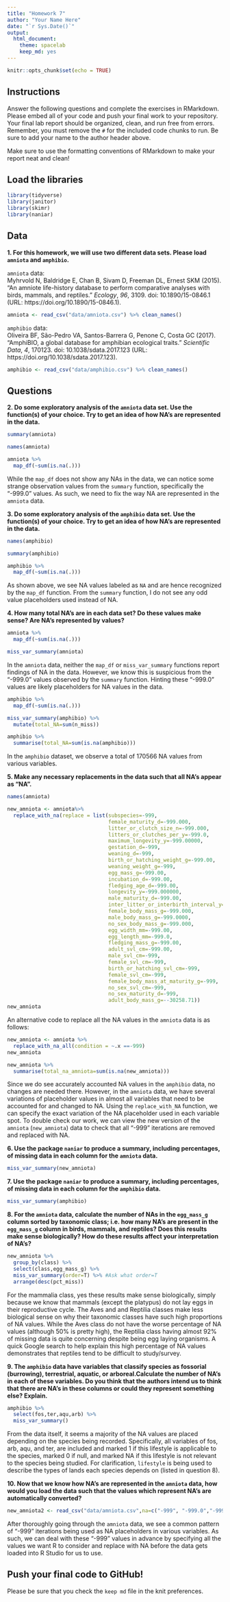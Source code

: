 ```yaml
---
title: "Homework 7"
author: "Your Name Here"
date: "`r Sys.Date()`"
output:
  html_document: 
    theme: spacelab
    keep_md: yes
---
```


```r
knitr::opts_chunk$set(echo = TRUE)
```

## Instructions
Answer the following questions and complete the exercises in RMarkdown. Please embed all of your code and push your final work to your repository. Your final lab report should be organized, clean, and run free from errors. Remember, you must remove the `#` for the included code chunks to run. Be sure to add your name to the author header above.  

Make sure to use the formatting conventions of RMarkdown to make your report neat and clean!  

## Load the libraries
```r
library(tidyverse)
library(janitor)
library(skimr)
library(naniar)
``` 

## Data
**1. For this homework, we will use two different data sets. Please load `amniota` and `amphibio`.**  

`amniota` data:  
Myhrvold N, Baldridge E, Chan B, Sivam D, Freeman DL, Ernest SKM (2015). “An amniote life-history
database to perform comparative analyses with birds, mammals, and reptiles.” _Ecology_, *96*, 3109.
doi: 10.1890/15-0846.1 (URL: https://doi.org/10.1890/15-0846.1).
```r
amniota <- read_csv("data/amniota.csv") %>% clean_names()
```
`amphibio` data:  
Oliveira BF, São-Pedro VA, Santos-Barrera G, Penone C, Costa GC (2017). “AmphiBIO, a global database
for amphibian ecological traits.” _Scientific Data_, *4*, 170123. doi: 10.1038/sdata.2017.123 (URL:
https://doi.org/10.1038/sdata.2017.123).

```r
amphibio <- read_csv("data/amphibio.csv") %>% clean_names()
```
## Questions  
**2. Do some exploratory analysis of the `amniota` data set. Use the function(s) of your choice. Try to get an idea of how NA's are represented in the data.**  
```r
summary(amniota)
```

```r
names(amniota)
```

```r
amniota %>% 
  map_df(~sum(is.na(.)))
```
While the `map_df` does not show any NAs in the data, we can notice some strange observation values from the `summary` function, specifically the "-999.0" values. As such, we need to fix the way NA are represented in the `amniota` data. 

**3. Do some exploratory analysis of the `amphibio` data set. Use the function(s) of your choice. Try to get an idea of how NA's are represented in the data.**  
```r
names(amphibio)
```

```r
summary(amphibio)
```

```r
amphibio %>% 
  map_df(~sum(is.na(.)))
```
As shown above, we see NA values labeled as `NA` and are hence recognized by the `map_df` function. From the `summary` function, I do not see any odd value placeholders used instead of NA. 

**4. How many total NA's are in each data set? Do these values make sense? Are NA's represented by values?**   

```r
amniota %>% 
  map_df(~sum(is.na(.)))
```

```r
miss_var_summary(amniota)
```
In the `amniota` data, neither the `map_df` or `miss_var_summary` functions report findings of NA in the data. However, we know this is suspicious from the "-999.0" values observed by the `summary` function. Hinting these "-999.0" values are likely placeholders for NA values in the data. 


```r
amphibio %>% 
  map_df(~sum(is.na(.)))
```
```r
miss_var_summary(amphibio) %>% 
  mutate(total_NA=sum(n_miss))
```

```r
amphibio %>% 
  summarise(total_NA=sum(is.na(amphibio)))
```

In the `amphibio` dataset, we observe a total of 170566 NA values from various variables. 
 
**5. Make any necessary replacements in the data such that all NA's appear as "NA".**   
```r
names(amniota)
```

```r
new_amniota <- amniota%>% 
  replace_with_na(replace = list(subspecies=-999,
                                 female_maturity_d=-999.000,
                                 litter_or_clutch_size_n=-999.000,
                                 litters_or_clutches_per_y=-999.0,
                                 maximum_longevity_y=-999.00000,
                                 gestation_d=-999,
                                 weaning_d=-999,
                                 birth_or_hatching_weight_g=-999.00,
                                 weaning_weight_g=-999,
                                 egg_mass_g=-999.00,
                                 incubation_d=-999.00,
                                 fledging_age_d=-999.00,
                                 longevity_y=-999.000000,
                                 male_maturity_d=-999.00,
                                 inter_litter_or_interbirth_interval_y= -999,
                                 female_body_mass_g=-999.000,
                                 male_body_mass_g=-999.0000,
                                 no_sex_body_mass_g=-999.000,
                                 egg_width_mm=-999.00, 
                                 egg_length_mm=-999.0,
                                 fledging_mass_g=-999.00,
                                 adult_svl_cm=-999.00,
                                 male_svl_cm=-999,
                                 female_svl_cm=-999,
                                 birth_or_hatching_svl_cm=-999,
                                 female_svl_cm=-999, 
                                 female_body_mass_at_maturity_g=-999,
                                 no_sex_svl_cm=-999,
                                 no_sex_maturity_d=-999,
                                 adult_body_mass_g=--30258.71))
new_amniota
```
An alternative code to replace all the NA values in the `amniota` data is as follows:
```r
new_amniota <- amniota %>% 
  replace_with_na_all(condition = ~.x ==-999)
new_amniota
```


```r
new_amniota %>% 
  summarise(total_na_amniota=sum(is.na(new_amniota)))
```

Since we do see accurately accounted NA values in the `amphibio` data, no changes are needed there. However, in the `amniota` data, we have several variations of placeholder values in almost all variables that need to be accounted for and changed to NA. Using the `replace_with_NA` function, we can specify the exact variation of the NA placeholder used in each variable spot. To double check our work, we can view the new version of the `amniota` (`new_amniota`) data to check that all "-999" iterations are removed and replaced with NA. 

**6. Use the package `naniar` to produce a summary, including percentages, of missing data in each column for the `amniota` data.**  
```r
miss_var_summary(new_amniota)
```

**7. Use the package `naniar` to produce a summary, including percentages, of missing data in each column for the `amphibio` data.**
```r
miss_var_summary(amphibio)
```

**8. For the `amniota` data, calculate the number of NAs in the `egg_mass_g` column sorted by taxonomic class; i.e. how many NA's are present in the `egg_mass_g` column in birds, mammals, and reptiles? Does this results make sense biologically? How do these results affect your interpretation of NA's?**  
```r
new_amniota %>% 
  group_by(class) %>% 
  select(class,egg_mass_g) %>% 
  miss_var_summary(order=T) %>% #Ask what order=T 
  arrange(desc(pct_miss))
```
For the mammalia class, yes these results make sense biologically, simply because we know that mammals (except the platypus) do not lay eggs in their reproductive cycle. The Aves and and Reptilia classes make less biological sense on why their taxonomic classes have such high proportions of NA values. While the Aves class do not have the worse percentage of NA values (although 50% is pretty high), the Reptilia class having almost 92% of missing data is quite concerning despite being egg laying organisms. A quick Google search to help explain this high percentage of NA values demonstrates that reptiles tend to be difficult to study/survey. 

**9. The `amphibio` data have variables that classify species as fossorial (burrowing), terrestrial, aquatic, or arboreal.Calculate the number of NA's in each of these variables. Do you think that the authors intend us to think that there are NA's in these columns or could they represent something else? Explain.**
```r
amphibio %>% 
  select(fos,ter,aqu,arb) %>% 
  miss_var_summary()
```

From the data itself, it seems a majority of the NA values are placed depending on the species being recorded. Specifically, all variables of fos, arb, aqu, and ter, are included and marked 1 if this lifestyle is applicable to the species, marked 0 if null, and marked NA if this lifestyle is not relevant to the species being studied. For clarification, `lifestyle` is being used to describe the types of lands each species depends on (listed in question 8). 

**10. Now that we know how NA's are represented in the `amniota` data, how would you load the data such that the values which represent NA's are automatically converted?**
```r
new_amniota2 <- read_csv("data/amniota.csv",na=c("-999", "-999.0","-999.00", "-999.000","-999.0000","-999.00000", "-999.00000"))
```

After thoroughly going through the `amniota` data, we see a common pattern of "-999" iterations being used as NA placeholders in various variables. As such, we can deal with these "-999" values in advance by specifying all the values we want R to consider and replace with NA before the data gets loaded into R Studio for us to use. 

## Push your final code to GitHub!
Please be sure that you check the `keep md` file in the knit preferences.  